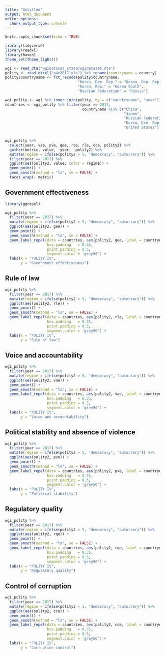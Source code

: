 ```yaml
---
title: "Untitled"
output: html_document
editor_options: 
  chunk_output_type: console
---
```


```r
knitr::opts_chunk$set(echo = TRUE)
```

```r
library(tidyverse)
library(readxl)
library(haven)
theme_set(theme_light())

wgi <- read_dta("wgidataset_stata/wgidataset.dta")
polity <- read_excel("p4v2017.xls") %>% rename(countryname = country) 
polity$countryname <- fct_recode(polity$countryname, 
                                 "Korea, Dem. Rep." = "Korea, Dep. Rep.",
                                 "Korea, Rep." = "Korea South", 
                                 "Russian Federation" = "Russia")

```

```r
wgi_polity <- wgi %>% inner_join(polity, by = c("countryname", "year")) 
countries <- wgi_polity %>% filter(year == 2017, 
                                   countryname %in% c("China", 
                                                      "Japan", 
                                                      "Russian Federation", 
                                                      "Korea, Dem. Rep.", 
                                                      "United States")) 


wgi_polity %>% 
  select(year, vae, pve, gee, rqe, rle, cce, polity2) %>% 
  gather(metric, value, -year, -polity2) %>% 
  mutate(regime = ifelse(polity2 > 5, "democracy", "autocrary")) %>% 
  filter(year == 2017) %>% 
  ggplot(aes(polity2, value, color = regime)) +
  geom_point() + 
  geom_smooth(method = "lm", se = FALSE) +
  facet_wrap(~ metric)

```

## Government effectiveness

```r
library(ggrepel)

wgi_polity %>% 
  filter(year == 2017) %>% 
  mutate(regime = ifelse(polity2 > 5, "democracy", "autocrary")) %>% 
  ggplot(aes(polity2, gee)) + 
  geom_point() +
  geom_smooth(method = "lm", se = FALSE) +
  geom_label_repel(data = countries, aes(polity2, gee, label = countryname), 
                   box.padding   = 0.35, 
                   point.padding = 0.5,
                   segment.color = 'grey50') +
  labs(x = "POLITY IV", 
       y = "Government effectiveness")
```

## Rule of law 

```r
wgi_polity %>% 
  filter(year == 2017) %>% 
  mutate(regime = ifelse(polity2 > 5, "democracy", "autocrary")) %>% 
  ggplot(aes(polity2, rle)) + 
  geom_point() +
  geom_smooth(method = "lm", se = FALSE) +
  geom_label_repel(data = countries, aes(polity2, rle, label = countryname), 
                   box.padding   = 0.35, 
                   point.padding = 0.5,
                   segment.color = 'grey50') + 
  labs(x = "POLITY IV", 
       y = "Rule of law")
```

## Voice and accountability 

```r
wgi_polity %>% 
  filter(year == 2017) %>% 
  mutate(regime = ifelse(polity2 > 5, "democracy", "autocrary")) %>% 
  ggplot(aes(polity2, vae)) + 
  geom_point() +
  geom_smooth(method = "lm", se = FALSE) +
  geom_label_repel(data = countries, aes(polity2, vae, label = countryname), 
                   box.padding   = 0.35, 
                   point.padding = 0.5,
                   segment.color = 'grey50') +
  labs(x = "POLITY IV", 
       y = "Voice and accountability")
```

## Political stability and absence of violence

```r
wgi_polity %>% 
  filter(year == 2017) %>% 
  mutate(regime = ifelse(polity2 > 5, "democracy", "autocrary")) %>% 
  ggplot(aes(polity2, pve)) + 
  geom_point() +
  geom_smooth(method = "lm", se = FALSE) +
  geom_label_repel(data = countries, aes(polity2, pve, label = countryname), 
                   box.padding   = 0.35, 
                   point.padding = 0.5,
                   segment.color = 'grey50') + 
  labs(x = "POLITY IV", 
       y = "Political stability")
```

## Regulatory quality

```r
wgi_polity %>% 
  filter(year == 2017) %>% 
  mutate(regime = ifelse(polity2 > 5, "democracy", "autocrary")) %>% 
  ggplot(aes(polity2, rqe)) + 
  geom_point() +
  geom_smooth(method = "lm", se = FALSE) +
  geom_label_repel(data = countries, aes(polity2, rqe, label = countryname), 
                   box.padding   = 0.35, 
                   point.padding = 0.5,
                   segment.color = 'grey50') +
  labs(x = "POLITY IV", 
       y = "Regulatory quality")
```

## Control of corruption

```r
wgi_polity %>% 
  filter(year == 2017) %>% 
  mutate(regime = ifelse(polity2 > 5, "democracy", "autocrary")) %>% 
  ggplot(aes(polity2, cce)) + 
  geom_point() +
  geom_smooth(method = "lm", se = FALSE) +
  geom_label_repel(data = countries, aes(polity2, cce, label = countryname), 
                   box.padding   = 0.35, 
                   point.padding = 0.5,
                   segment.color = 'grey50') + 
  labs(x = "POLITY IV", 
       y = "Corruption control")
```

